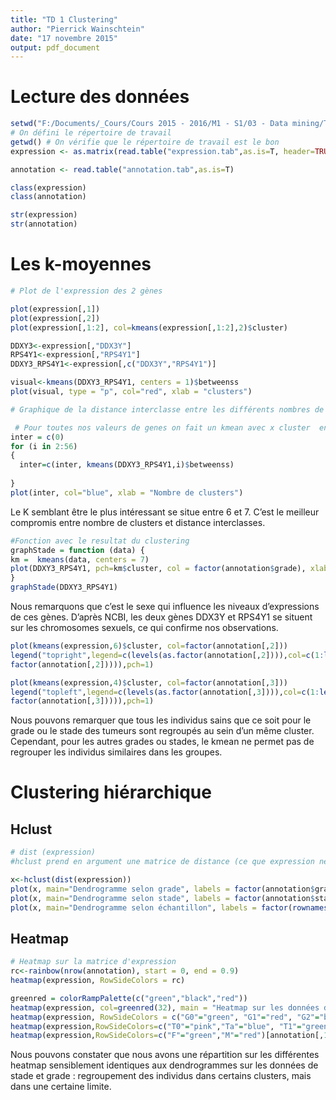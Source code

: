 ```yaml
---
title: "TD 1 Clustering"
author: "Pierrick Wainschtein"
date: "17 novembre 2015"
output: pdf_document
---
```


# Lecture des données


```r
setwd("F:/Documents/_Cours/Cours 2015 - 2016/M1 - S1/03 - Data mining/TD/Datamining/Data")
# On défini le répertoire de travail
getwd() # On vérifie que le répertoire de travail est le bon
expression <- as.matrix(read.table("expression.tab",as.is=T, header=TRUE, sep="")) 

annotation <- read.table("annotation.tab",as.is=T)

class(expression)
class(annotation) 

str(expression) 
str(annotation)


```

# Les k-moyennes

```r
# Plot de l'expression des 2 gènes

plot(expression[,1])
plot(expression[,2])
plot(expression[,1:2], col=kmeans(expression[,1:2],2)$cluster)

DDXY3<-expression[,"DDX3Y"]
RPS4Y1<-expression[,"RPS4Y1"]
DDXY3_RPS4Y1<-expression[,c("DDX3Y","RPS4Y1")]

visual<-kmeans(DDXY3_RPS4Y1, centers = 1)$betweenss
plot(visual, type = "p", col="red", xlab = "clusters")

# Graphique de la distance interclasse entre les différents nombres de clusters

 # Pour toutes nos valeurs de genes on fait un kmean avec x cluster  en regardant la distance intergene
inter = c(0)
for (i in 2:56)
{
  inter=c(inter, kmeans(DDXY3_RPS4Y1,i)$betweenss)
  
}
plot(inter, col="blue", xlab = "Nombre de clusters")

```

Le K semblant être le plus intéressant se situe entre 6 et 7. C'est le meilleur compromis entre nombre de clusters et distance interclasses.

```r
#Fonction avec le resultat du clustering
graphStade = function (data) {
km =  kmeans(data, centers = 7)
plot(DDXY3_RPS4Y1, pch=km$cluster, col = factor(annotation$grade), xlab = "" )
}
graphStade(DDXY3_RPS4Y1)
```

Nous remarquons que c'est le sexe qui influence les niveaux d'expressions de ces gènes. D'après NCBI, les deux gènes DDX3Y et RPS4Y1 se situent sur les chromosomes sexuels, ce qui confirme nos observations.


```r
plot(kmeans(expression,6)$cluster, col=factor(annotation[,2]))
legend("topright",legend=c(levels(as.factor(annotation[,2]))),col=c(1:length(levels(
factor(annotation[,2])))),pch=1)
```

```r
plot(kmeans(expression,4)$cluster, col=factor(annotation[,3]))
legend("topleft",legend=c(levels(as.factor(annotation[,3]))),col=c(1:length(levels(
factor(annotation[,3])))),pch=1)
```

Nous pouvons remarquer que tous les individus sains que ce soit pour le grade ou le stade des tumeurs sont regroupés au sein d'un même cluster. Cependant, pour les autres grades ou stades, le kmean ne permet pas de regrouper les individus similaires dans les groupes.

# Clustering hiérarchique
## Hclust
```r

# dist (expression)
#hclust prend en argument une matrice de distance (ce que expression ne donne pas), "dist" la calcule

x<-hclust(dist(expression))
plot(x, main="Dendrogramme selon grade", labels = factor(annotation$grade))
plot(x, main="Dendrogramme selon stade", labels = factor(annotation$stade))
plot(x, main="Dendrogramme selon échantillon", labels = factor(rownames(expression)))
```

## Heatmap
```r
# Heatmap sur la matrice d'expression
rc<-rainbow(nrow(annotation), start = 0, end = 0.9)
heatmap(expression, RowSideColors = rc)

greenred = colorRampPalette(c("green","black","red"))
heatmap(expression, col=greenred(32), main = "Heatmap sur les données d'expression")
heatmap(expression, RowSideColors = c("G0"="green", "G1"="red", "G2"="black", "G3"="blue")[annotation$grade], col = greenred(32), main = "Heatmap sur les grades de tumeurs")
heatmap(expression,RowSideColors=c("T0"="pink","Ta"="blue", "T1"="green","T2"="yellow","T3"="orange","T4"="red")[annotation[,2]], main = "Heatmap sur les stades de tumeurs")
heatmap(expression,RowSideColors=c("F"="green","M"="red")[annotation[,1]], main = "Heatmap selon les individus")
```
Nous pouvons constater que nous avons une répartition sur les différentes heatmap sensiblement identiques aux dendrogrammes sur les données de stade et grade : regroupement des individus dans certains clusters, mais dans une certaine limite.